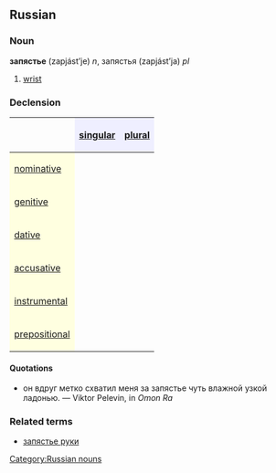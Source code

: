 ==Russian==
===Noun===
'''запястье''' (zapjást’je) ''n'', запястья (zapjást’ja) ''pl''

# [[wrist]]

===Declension===
{| border="1" cellpadding="4" cellspacing="0"
!
! style="background-color: #EFEFFF" align="center"|[[singular]]
! style="background-color: #EFEFFF" align="center"|[[plural]]
|-
! style="background-color: #FFFFE0" align="left"|[[nominative case|nominative]]
| align="center"|{{Unicode|запя́стье}}
| align="center"|{{Unicode|запя́стья}}
|-
! style="background-color: #FFFFE0" align="left"|[[genitive case|genitive]]
| align="center"|{{Unicode|запя́стья}}
| align="center"|{{Unicode|запя́стий}}
|-
! style="background-color: #FFFFE0" align="left"|[[dative case|dative]]
| align="center"|{{Unicode|запя́стью}}
| align="center"|{{Unicode|запя́стьям}}
|-
! style="background-color: #FFFFE0" align="left"|[[accusative case|accusative]]
| align="center"|{{Unicode|запя́стье}}
| align="center"|{{Unicode|запя́стья}}
|-
! style="background-color: #FFFFE0" align="left"|[[instrumental case|instrumental]]
| align="center"|{{Unicode|запя́стьем}}
| align="center"|{{Unicode|запя́стьями}}
|-
! style="background-color: #FFFFE0" align="left"|[[prepositional case|prepositional]]
| align="center"|{{Unicode|о запя́стье}}
| align="center"|{{Unicode|о запя́стьях}}
|}

====Quotations====
* он  вдруг  метко  схватил  меня за запястье чуть влажной узкой ладонью. — Viktor Pelevin, in ''Omon Ra''

===Related terms===
* [[запястье руки]]

[[Category:Russian nouns]]